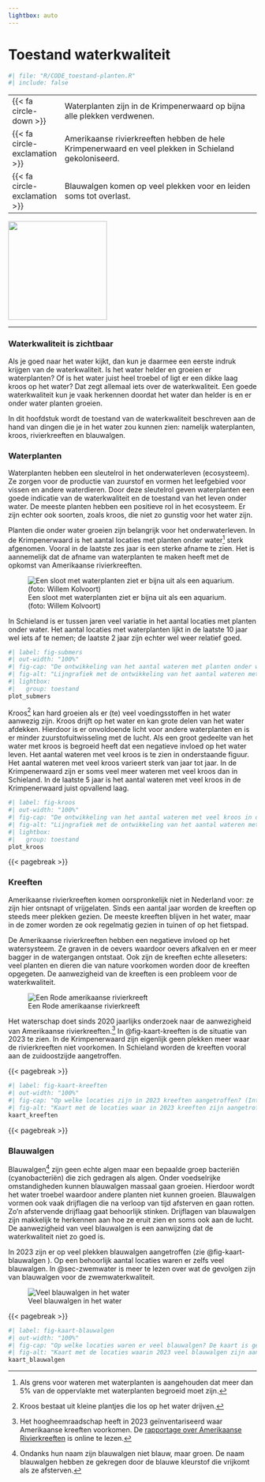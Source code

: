 ```yaml
---
lightbox: auto
---
```


# Toestand waterkwaliteit {#sec-toestand}

```r
#| file: "R/CODE_toestand-planten.R"
#| include: false
```

::: samenvatting
|                                          |                                                                                                      |
|---|------------------------------------------------------------|
| [{{< fa circle-down >}}]{.oranje}        | Waterplanten zijn in de Krimpenerwaard op bijna alle plekken verdwenen.                              |
| [{{< fa circle-exclamation >}}]{.oranje} | Amerikaanse rivierkreeften hebben de hele Krimpenerwaard en veel plekken in Schieland gekoloniseerd. |
| [{{< fa circle-exclamation >}}]{.oranje} | Blauwalgen komen op veel plekken voor en leiden soms tot overlast.                                   |

::: aside
![](images/vince_sad2.svg){.nolightbox fig-align="center" width="200" fig-alt="Pictogram van een verdrietig kijkende vis"}
:::
:::

------------------------------------------------------------------------

### Waterkwaliteit is zichtbaar {.unnumbered}

Als je goed naar het water kijkt, dan kun je daarmee een eerste indruk krijgen van de waterkwaliteit. Is het water helder en groeien er waterplanten? Of is het water juist heel troebel of ligt er een dikke laag kroos op het water? Dat zegt allemaal iets over de waterkwaliteit. Een goede waterkwaliteit kun je vaak herkennen doordat het water dan helder is en er onder water planten groeien.

In dit hoofdstuk wordt de toestand van de waterkwaliteit beschreven aan de hand van dingen die je in het water zou kunnen zien: namelijk waterplanten, kroos, rivierkreeften en blauwalgen.

### Waterplanten {.unnumbered}

Waterplanten hebben een sleutelrol in het onderwaterleven (ecosysteem). Ze zorgen voor de productie van zuurstof en vormen het leefgebied voor vissen en andere waterdieren. Door deze sleutelrol geven waterplanten een goede indicatie van de waterkwaliteit en de toestand van het leven onder water. De meeste planten hebben een positieve rol in het ecosysteem. Er zijn echter ook soorten, zoals kroos, die niet zo gunstig voor het water zijn.

Planten die onder water groeien zijn belangrijk voor het onderwaterleven. In de Krimpenerwaard is het aantal locaties met planten onder water[^01-zichtbare-toestand-1] sterk afgenomen. Vooral in de laatste zes jaar is een sterke afname te zien. Het is aannemelijk dat de afname van waterplanten te maken heeft met de opkomst van Amerikaanse rivierkreeften.

[^01-zichtbare-toestand-1]: Als grens voor wateren met waterplanten is aangehouden dat meer dan 5% van de oppervlakte met waterplanten begroeid moet zijn.

::: aside
![Een sloot met waterplanten ziet er bijna uit als een aquarium.<br>(foto: Willem Kolvoort)](images/onderwater%20landschap%201%20liggend.jpg){group="toestand"}
:::

In Schieland is er tussen jaren veel variatie in het aantal locaties met planten onder water. Het aantal locaties met waterplanten lijkt in de laatste 10 jaar wel iets af te nemen; de laatste 2 jaar zijn echter wel weer relatief goed.

```r
#| label: fig-submers
#| out-width: "100%"
#| fig-cap: "De ontwikkeling van het aantal wateren met planten onder water in de Krimpenerwaard en in Schieland."
#| fig-alt: "Lijngrafiek met de ontwikkeling van het aantal wateren met planten onder water in de Krimpenerwaard en in Schieland."
#| lightbox:
#|   group: toestand
plot_submers
```

Kroos[^01-zichtbare-toestand-2] kan hard groeien als er (te) veel voedingsstoffen in het water aanwezig zijn. Kroos drijft op het water en kan grote delen van het water afdekken. Hierdoor is er onvoldoende licht voor andere waterplanten en is er minder zuurstofuitwisseling met de lucht. Als een groot gedeelte van het water met kroos is begroeid heeft dat een negatieve invloed op het water leven. Het aantal wateren met veel kroos is te zien in onderstaande figuur. Het aantal wateren met veel kroos varieert sterk van jaar tot jaar. In de Krimpenerwaard zijn er soms veel meer wateren met veel kroos dan in Schieland. In de laatste 5 jaar is het aantal wateren met veel kroos in de Krimpenerwaard juist opvallend laag.

[^01-zichtbare-toestand-2]: Kroos bestaat uit kleine plantjes die los op het water drijven.

```r
#| label: fig-kroos
#| out-width: "100%"
#| fig-cap: "De ontwikkeling van het aantal wateren met veel kroos in de Krimpenerwaard en in Schieland."
#| fig-alt: "Lijngrafiek met de ontwikkeling van het aantal wateren met veel kroos in de Krimpenerwaard en in Schieland."
#| lightbox:
#|   group: toestand
plot_kroos
```

{{< pagebreak >}}

### Kreeften {.unnumbered}

Amerikaanse rivierkreeften komen oorspronkelijk niet in Nederland voor: ze zijn hier ontsnapt of vrijgelaten. Sinds een aantal jaar worden de kreeften op steeds meer plekken gezien. De meeste kreeften blijven in het water, maar in de zomer worden ze ook regelmatig gezien in tuinen of op het fietspad.

De Amerikaanse rivierkreeften hebben een negatieve invloed op het watersysteem. Ze graven in de oevers waardoor oevers afkalven en er meer bagger in de watergangen ontstaat. Ook zijn de kreeften echte alleseters: veel planten en dieren die van nature voorkomen worden door de kreeften opgegeten. De aanwezigheid van de kreeften is een probleem voor de waterkwaliteit.

::: aside
![Een Rode amerikaanse rivierkreeft](images/IMG_4177a.JPG){group="toestand"}
:::

Het waterschap doet sinds 2020 jaarlijks onderzoek naar de aanwezigheid van Amerikaanse rivierkreeften.[^01-zichtbare-toestand-3] In @fig-kaart-kreeften is de situatie van 2023 te zien. In de Krimpenerwaard zijn eigenlijk geen plekken meer waar de rivierkreeften niet voorkomen. In Schieland worden de kreeften vooral aan de zuidoostzijde aangetroffen.

[^01-zichtbare-toestand-3]: Het hoogheemraadschap heeft in 2023 geïnventariseerd waar Amerikaanse kreeften voorkomen. De [rapportage over Amerikaanse Rivierkreeften](https://www.schielandendekrimpenerwaard.nl/kaart/waterkwaliteit/waterkwaliteitsrapportages/kreeften_2023/){target="_blank"} is online te lezen.

{{< pagebreak >}}

```r
#| label: fig-kaart-kreeften
#| out-width: "100%"
#| fig-cap: "Op welke locaties zijn in 2023 kreeften aangetroffen? (Interactief)"
#| fig-alt: "Kaart met de locaties waar in 2023 kreeften zijn aangetroffen."
kaart_kreeften
```

{{< pagebreak >}}

### Blauwalgen {.unnumbered}

Blauwalgen[^01-zichtbare-toestand-4] zijn geen echte algen maar een bepaalde groep bacteriën (cyanobacteriën) die zich gedragen als algen. Onder voedselrijke omstandigheden kunnen blauwalgen massaal gaan groeien. Hierdoor wordt het water troebel waardoor andere planten niet kunnen groeien. Blauwalgen vormen ook vaak drijflagen die na verloop van tijd afsterven en gaan rotten. Zo'n afstervende drijflaag gaat behoorlijk stinken. Drijflagen van blauwalgen zijn makkelijk te herkennen aan hoe ze eruit zien en soms ook aan de lucht. De aanwezigheid van veel blauwalgen is een aanwijzing dat de waterkwaliteit niet zo goed is.

[^01-zichtbare-toestand-4]: Ondanks hun naam zijn blauwalgen niet blauw, maar groen. De naam blauwalgen hebben ze gekregen door de blauwe kleurstof die vrijkomt als ze afsterven.

In 2023 zijn er op veel plekken blauwalgen aangetroffen (zie @fig-kaart-blauwalgen ). Op een behoorlijk aantal locaties waren er zelfs veel blauwalgen. In @sec-zwemwater is meer te lezen over wat de gevolgen zijn van blauwalgen voor de zwemwaterkwaliteit.

::: aside
![Veel blauwalgen in het water](images/blauwalgen.jpg){group="toestand"}
:::

{{< pagebreak >}}

```r
#| label: fig-kaart-blauwalgen
#| out-width: "100%" 
#| fig-cap: "Op welke locaties waren er veel blauwalgen? De kaart is gemaakt op basis van de grootst gemeten hoeveelheid blauwalgen in 2023. De indeling is gemaakt op basis van de risicobeoordeling voor zwemwater. (interactief)"
#| fig-alt: "Kaart met de locaties waarin 2023 veel blauwalgen zijn aangetroffen."
kaart_blauwalgen
```
